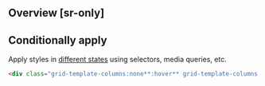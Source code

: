 ## Overview [sr-only]
<Overview/>

## Conditionally apply
Apply styles in [different states](/docs/states-and-queries) using selectors, media queries, etc.
```html
<div class="grid-template-columns:none**:hover** grid-template-columns:none**@sm** grid-template-columns:none**@dark** grid-template-columns:none**@print**">…</div>
```

